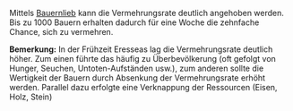 {{Geruecht|author=Kitaktus|text=Bauern vermehren sich mit einer durchschnittlichen Rate von 1 Promille pro Woche, d.h. in einer Woche kommen pro 1000 Bauern einer dazu.}}

Mittels [[Tränke|Bauernlieb]] kann die Vermehrungsrate deutlich angehoben werden. Bis zu 1000 Bauern erhalten dadurch für eine Woche die zehnfache Chance, sich zu vermehren.


'''Bemerkung:'''
In der Frühzeit Eresseas lag die Vermehrungsrate deutlich höher. Zum einen führte das häufig zu Überbevölkerung (oft gefolgt von Hunger, Seuchen, Untoten-Aufständen usw.), zum anderen sollte die Wertigkeit der Bauern durch Absenkung der Vermehrungsrate erhöht werden. Parallel dazu erfolgte eine Verknappung der Ressourcen (Eisen, Holz, Stein)